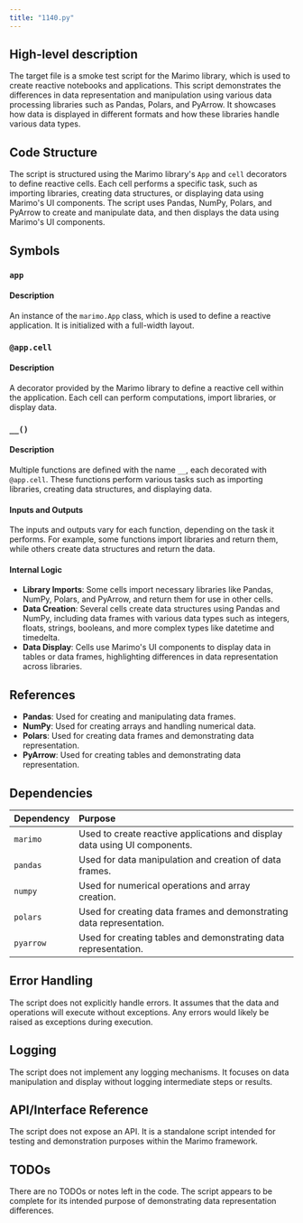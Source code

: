 ```yaml
---
title: "1140.py"
---
```


## High-level description

The target file is a smoke test script for the Marimo library, which is used to create reactive notebooks and applications. This script demonstrates the differences in data representation and manipulation using various data processing libraries such as Pandas, Polars, and PyArrow. It showcases how data is displayed in different formats and how these libraries handle various data types.

## Code Structure

The script is structured using the Marimo library's `App` and `cell` decorators to define reactive cells. Each cell performs a specific task, such as importing libraries, creating data structures, or displaying data using Marimo's UI components. The script uses Pandas, NumPy, Polars, and PyArrow to create and manipulate data, and then displays the data using Marimo's UI components.

## Symbols

### `app`
#### Description
An instance of the `marimo.App` class, which is used to define a reactive application. It is initialized with a full-width layout.

### `@app.cell`
#### Description
A decorator provided by the Marimo library to define a reactive cell within the application. Each cell can perform computations, import libraries, or display data.

### `__()`
#### Description
Multiple functions are defined with the name `__`, each decorated with `@app.cell`. These functions perform various tasks such as importing libraries, creating data structures, and displaying data.

#### Inputs and Outputs
The inputs and outputs vary for each function, depending on the task it performs. For example, some functions import libraries and return them, while others create data structures and return the data.

#### Internal Logic
- **Library Imports**: Some cells import necessary libraries like Pandas, NumPy, Polars, and PyArrow, and return them for use in other cells.
- **Data Creation**: Several cells create data structures using Pandas and NumPy, including data frames with various data types such as integers, floats, strings, booleans, and more complex types like datetime and timedelta.
- **Data Display**: Cells use Marimo's UI components to display data in tables or data frames, highlighting differences in data representation across libraries.

## References

- **Pandas**: Used for creating and manipulating data frames.
- **NumPy**: Used for creating arrays and handling numerical data.
- **Polars**: Used for creating data frames and demonstrating data representation.
- **PyArrow**: Used for creating tables and demonstrating data representation.

## Dependencies

| Dependency | Purpose |
|:-----------|:--------|
| `marimo` | Used to create reactive applications and display data using UI components. |
| `pandas` | Used for data manipulation and creation of data frames. |
| `numpy` | Used for numerical operations and array creation. |
| `polars` | Used for creating data frames and demonstrating data representation. |
| `pyarrow` | Used for creating tables and demonstrating data representation. |

## Error Handling

The script does not explicitly handle errors. It assumes that the data and operations will execute without exceptions. Any errors would likely be raised as exceptions during execution.

## Logging

The script does not implement any logging mechanisms. It focuses on data manipulation and display without logging intermediate steps or results.

## API/Interface Reference

The script does not expose an API. It is a standalone script intended for testing and demonstration purposes within the Marimo framework.

## TODOs

There are no TODOs or notes left in the code. The script appears to be complete for its intended purpose of demonstrating data representation differences.